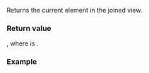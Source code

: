 {{cpp/ranges/join_with_view/iterator/title|operator*}}
{{cpp/ranges/join_with_view/navbar}}

{{ddcl|since=c++23|
constexpr decltype(auto) operator*() const;
}}

Returns the current element in the joined view.

===Return value===
{{box|{{c/core|std::visit([](auto&amp; it) -&gt; /*reference*/ { return *it; },}}{{nbspt}}{{rlpsi|/#inner_it_}}{{sep}}{{c/core|)}}}}, where {{c/core|/*reference*/}} is {{box/core|{{c/core|ranges::common_reference_t&lt;std::iter_reference_t&lt;}}{{rlpsi|/#InnerIter}}{{sep}}{{c/core|&gt;,}}&lt;br&gt;{{nbspt|27}}{{c/core|std::iter_reference_t&lt;}}{{rlpsi|/#PatternIter}}{{sep}}{{c/core|&gt;&gt;}}}}.

===Example===
{{example}}

{{langlinks|de|es|fr|it|ja|pt|ru|zh}}